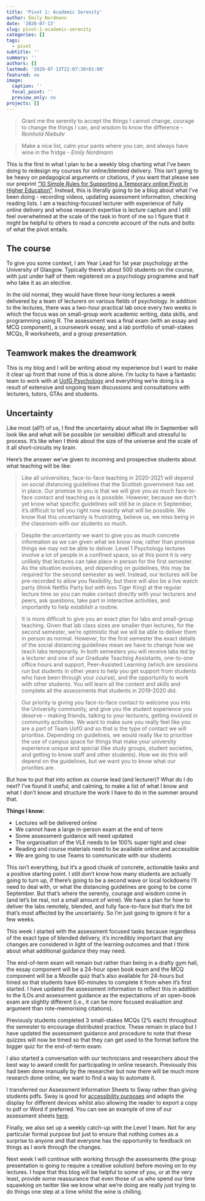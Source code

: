 ```yaml
---
title: 'Pivot 1: Academic Serenity'
author: Emily Nordmann
date: '2020-07-13'
slug: pivot-1-academic-serenity
categories: []
tags:
  - pivot
subtitle: ''
summary: ''
authors: []
lastmod: '2020-07-13T22:07:30+01:00'
featured: no
image:
  caption: ''
  focal_point: ''
  preview_only: no
projects: []
---
```

> Grant me the serenity to accept the things I cannot change, courage to change the things I can, and wisdom to know the difference - *Reinhold Niebuhr*

> Make a nice list, calm your pants where you can, and always have wine in the fridge - *Emily Nordmann*

This is the first in what I plan to be a weekly blog charting what I've been doing to redesign my courses for online/blended delivery. This isn't going to be heavy on pedagogical arguments or citations, if you want that please see our preprint ["10 Simple Rules for Supporting a Temporary online Pivot in Higher Education"](https://psyarxiv.com/qdh25/). Instead, this is literally going to be a blog about what I've been doing - recording videos, updating assessment information, checking reading lists. I am a teaching-focused lecturer with experience of fully online delivery and whose research expertise is lecture capture and  I still feel overwhelmed at the scale of the task in front of me so I figure that it might be helpful to others to read a concrete account of the nuts and bolts of what the pivot entails.

## The course

To give you some context, I am Year Lead for 1st year psychology at the University of Glasgow. Typically there's about 500 students on the course, with just under half of them registered on a psychology programme and half who take it as an elective. 

In the old normal, they would have three hour-long lectures a week delivered by a team of lecturers on various fields of psychology. In addition to the lectures, there was a two-hour practical lab once every two weeks in which the focus was on small-group work academic writing, data skills, and programming using R. The assessment was a final exam (with an essay and MCQ component), a coursework essay, and a lab portfolio of small-stakes MCQs, R worksheets, and a group presentation.

## Teamwork makes the dreamwork

This is my blog and I will be writing about my experience but I want to make it clear up front that none of this is done alone. I'm lucky to have a fantastic team to work with at [UofG Psychology](https://twitter.com/UofGPsychology) and everything we're doing is a result of extensive and ongoing team discussions and consultations with lecturers, tutors, GTAs and students.

## Uncertainty

Like most (all?) of us, I find the uncertainty about what life in September will look like and what will be possible (or sensible) difficult and stressful to process. It's like when I think about the size of the universe and the scale of it all short-circuits my brain. 

Here's the answer we've given to incoming and prospective students about what teaching will be like:

> Like all universities, face-to-face teaching in 2020-2021 will depend on social distancing guidelines that the Scottish government has set in place. Our promise to you is that we will give you as much face-to-face contact and teaching as is possible. However, because we don’t yet know what specific guidelines will still be in place in September, it’s difficult to tell you right now exactly what will be possible. We know that this uncertainty is frustrating, believe us, we miss being in the classroom with our students so much.  

> Despite the uncertainty we want to give you as much concrete information as we can given what we know now, rather than promise things we may not be able to deliver. Level 1 Psychology lectures involve a lot of people in a confined space, so at this point it is very unlikely that lectures can take place in person for the first semester. As the situation evolves, and depending on guidelines, this may be required for the second semester as well. Instead, our lectures will be pre-recorded to allow you flexibility, but there will also be a live watch party (think Netflix Party but with less Tiger King) at the regular lecture time so you can make contact directly with your lecturers and peers, ask questions, take part in interactive activities, and importantly to help establish a routine.

> It is more difficult to give you an exact plan for labs and small-group teaching. Given that lab class sizes are smaller than lectures, for the second semester, we’re optimistic that we will be able to deliver them in person as normal. However, for the first semester the exact details of the social distancing guidelines mean we have to change  how we teach labs temporarily.   In both semesters you will receive labs led by a lecturer and one of our Graduate Teaching Assistants, one-to-one office hours and support, Peer-Assisted Learning (which are sessions run but students in other years to help you get support from students who have been through your course), and the opportunity to work with other students. You will learn all the content and skills and complete all the assessments that students in 2019-2020 did. 

> Our priority is giving you face-to-face contact to welcome you into the University community, and give you the student experience you deserve – making friends, talking to your lecturers, getting involved in community activities. We want to make sure you really feel like you are a part of Team UofG and so that is the type of contact we will prioritise. Depending on guidelines, we would really like to prioritise the use of campus space for things that make your university experience unique and special (like study groups, student societies, and getting to know staff and other students). How we do this will depend on the guidelines, but we want you to know what our priorities are.

But how to put that into action as course lead (and lecturer)? What do I do next? I've found it useful, and calming, to make a list of what I know and what I don't know and structure the work I have to do in the summer around that.

**Things I know:**

* Lectures will be delivered online
* We cannot have a large in-person exam at the end of term 
* Some assessment guidance will need updated
* The organisation of the VLE needs to be 100% super tight and clear
* Reading and course materials need to be available online and accessible
* We are going to use Teams to communicate with our students

This isn't everything, but it's a good chunk of concrete, actionable tasks and a positive starting point. I still don't know how many students are actually going to turn up, if there's going to be a second wave or local lockdowns I'll need to deal with, or what the distancing guidelines are going to be come September. But that's where the serenity, courage and wisdom come in (and let's be real, not a small amount of wine). We have a plan for how to deliver the labs remotely, blended, and fully face-to-face but that's the bit that's most affected by the uncertainty. So I'm just going to ignore it for a few weeks.

This week I started with the assessment focused tasks because regardless of the exact type of blended delivery, it's incredibly important that any changes are considered in light of the learning outcomes and that I think about what additional guidance they may need.

The end-of-term exam will remain but rather than being in a drafty gym hall, the essay component will be a 24-hour open book exam and the MCQ component will be a Moodle quiz that's also available for 24-hours but timed so that students have 60-minutes to complete it from when it's first started. I have updated the assessment information  to reflect this in addition to the ILOs and assessment guidance as the expectations of an open-book exam are slightly different (i.e., it can be more focused evaluation and argument than rote-memorising citations).

Previously students completed 3 small-stakes MCQs (2% each) throughout the semester to encourage distributed practice. These remain in place but I have updated the assessment guidance and procedure to note that these quizzes will now be timed so that they can get used to the format before the bigger quiz for the end-of-term exam.

I also started a conversation with our technicians and researchers about the best way to award credit for participating in online research. Previously this had been done manually by the researcher but now there will be much more research done online, we want to find a way to automate it.

I transferred our Assessment Information Sheets to Sway rather than giving students pdfs. Sway is good for [accessibility purposes](https://www.quostar.com/blog/sway-for-office-365-overview/) and adapts the display for different devices whilst also allowing the reader to export a copy to pdf or Word if preferred. You can see an example of one of our assessment sheets [here](https://sway.office.com/RnxqSvogLgH0UEIn?ref=Link).

Finally, we also set up a weekly catch-up with the Level 1 team. Not for any particular formal purpose but just to ensure that nothing comes as a surprise to anyone and that everyone has the opportunity to feedback on things as I work through the changes.

Next week I will continue with working through the assessments (the group presentation is going to require a creative solution) before moving on to my lectures. I hope that this blog will be helpful to some of you, or at the very least, provide some reassurance that even those of us who spend our time squawking on twitter like we know what we're doing are really just trying to do things one step at a time whilst the wine is chilling.